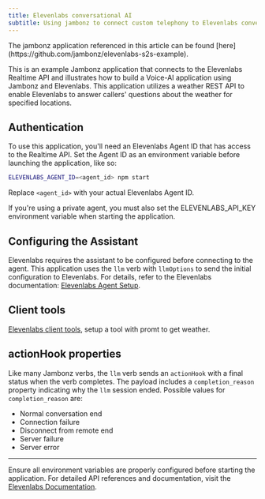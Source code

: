 ```yaml
---
title: Elevenlabs conversational AI
subtitle: Using jambonz to connect custom telephony to Elevenlabs conversational AI
---
```


<Note>
The jambonz application referenced in this article can be 
found [here](https://github.com/jambonz/elevenlabs-s2s-example). 
</Note>

This is an example Jambonz application that connects to the Elevenlabs Realtime API and 
illustrates how to build a Voice-AI application using Jambonz and Elevenlabs. 
This application utilizes a weather REST API to enable Elevenlabs to answer callers' 
questions about the weather for specified locations.

## Authentication
To use this application, you'll need an Elevenlabs Agent ID that has access to the Realtime API. 
Set the Agent ID as an environment variable before launching the application, like so:

```bash
ELEVENLABS_AGENT_ID=<agent_id> npm start
```

Replace `<agent_id>` with your actual Elevenlabs Agent ID.

<Note>
If you're using a private agent, you must also set the ELEVENLABS_API_KEY environment variable 
when starting the application.
</Note>

## Configuring the Assistant
Elevenlabs requires the assistant to be configured before connecting to the agent. 
This application uses the `llm` verb with `llmOptions` to send the initial configuration to Elevenlabs. 
For details, refer to the Elevenlabs documentation: 
[Elevenlabs Agent Setup](https://elevenlabs.io/docs/conversational-ai/quickstart).

## Client tools
[Elevenlabs client tools](https://elevenlabs.io/docs/conversational-ai/customization/tools/client-tools), 
setup a tool with promt to get weather.

## actionHook properties
Like many Jambonz verbs, the `llm` verb sends an `actionHook` with a final status when the verb completes. 
The payload includes a `completion_reason` property indicating why the `llm` session ended.
 Possible values for `completion_reason` are:

- Normal conversation end
- Connection failure
- Disconnect from remote end
- Server failure
- Server error

---

Ensure all environment variables are properly configured before starting the application. 
For detailed API references and documentation, 
visit the [Elevenlabs Documentation](https://elevenlabs.io/docs/conversational-ai/api-reference/conversational-ai/websocket).

